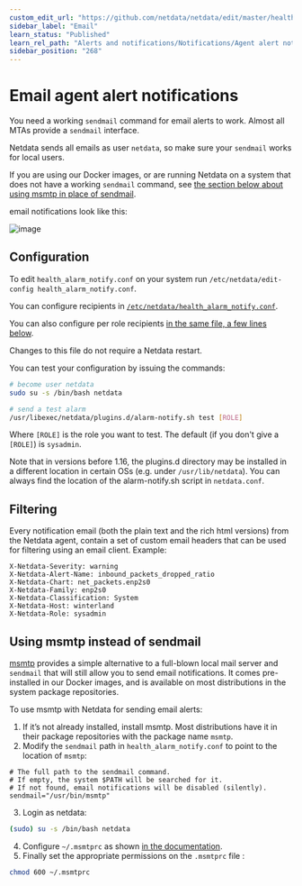 ```yaml
---
custom_edit_url: "https://github.com/netdata/netdata/edit/master/health/notifications/email/README.md"
sidebar_label: "Email"
learn_status: "Published"
learn_rel_path: "Alerts and notifications/Notifications/Agent alert notifications"
sidebar_position: "268"
---
```



# Email agent alert notifications

You need a working `sendmail` command for email alerts to work. Almost all MTAs provide a `sendmail` interface.

Netdata sends all emails as user `netdata`, so make sure your `sendmail` works for local users.

If you are using our Docker images, or are running Netdata on a system that does not have a working `sendmail`
command, see [the section below about using msmtp in place of sendmail](#using-msmtp-instead-of-sendmail).

email notifications look like this:

![image](https://user-images.githubusercontent.com/1905463/133216974-a2ca0e4f-787b-4dce-b1b2-9996a8c5f718.png)

## Configuration

To edit `health_alarm_notify.conf` on your system run `/etc/netdata/edit-config health_alarm_notify.conf`.

You can configure recipients in [`/etc/netdata/health_alarm_notify.conf`](https://github.com/netdata/netdata/blob/99d44b7d0c4e006b11318a28ba4a7e7d3f9b3bae/conf.d/health_alarm_notify.conf#L101).

You can also configure per role recipients [in the same file, a few lines below](https://github.com/netdata/netdata/blob/99d44b7d0c4e006b11318a28ba4a7e7d3f9b3bae/conf.d/health_alarm_notify.conf#L313).

Changes to this file do not require a Netdata restart.

You can test your configuration by issuing the commands:

```sh
# become user netdata
sudo su -s /bin/bash netdata

# send a test alarm
/usr/libexec/netdata/plugins.d/alarm-notify.sh test [ROLE]
```

Where `[ROLE]` is the role you want to test. The default (if you don't give a `[ROLE]`) is `sysadmin`.

Note that in versions before 1.16, the plugins.d directory may be installed in a different location in certain OSs (e.g. under `/usr/lib/netdata`). 
You can always find the location of the alarm-notify.sh script in `netdata.conf`.

## Filtering

Every notification email (both the plain text and the rich html versions) from the Netdata agent, contain a set of custom email headers that can be used for filtering using an email client. Example:

```
X-Netdata-Severity: warning
X-Netdata-Alert-Name: inbound_packets_dropped_ratio
X-Netdata-Chart: net_packets.enp2s0
X-Netdata-Family: enp2s0
X-Netdata-Classification: System
X-Netdata-Host: winterland
X-Netdata-Role: sysadmin
```

## Using msmtp instead of sendmail

[msmtp](https://marlam.de/msmtp/) provides a simple alternative to a full-blown local mail server and `sendmail`
that will still allow you to send email notifications. It comes pre-installed in our Docker images, and is available
on most distributions in the system package repositories.

To use msmtp with Netdata for sending email alerts:

1. If it’s not already installed, install msmtp. Most distributions have it in their package repositories with the
   package name `msmtp`.
2. Modify the `sendmail` path in `health_alarm_notify.conf` to point to the location of `msmtp`:
```
# The full path to the sendmail command.
# If empty, the system $PATH will be searched for it.
# If not found, email notifications will be disabled (silently).
sendmail="/usr/bin/msmtp"
```
3. Login as netdata:
```sh
(sudo) su -s /bin/bash netdata
```
4. Configure `~/.msmtprc` as shown [in the documentation](https://marlam.de/msmtp/documentation/).
5. Finally set the appropriate permissions on the `.msmtprc` file :
```sh
chmod 600 ~/.msmtprc
```
